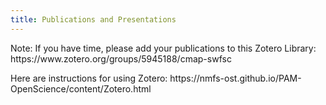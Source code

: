 ```yaml
---
title: Publications and Presentations
---
```


Note: 
If you have time, please add your publications to this Zotero Library:
https://www.zotero.org/groups/5945188/cmap-swfsc

Here are instructions for using Zotero:
https://nmfs-ost.github.io/PAM-OpenScience/content/Zotero.html